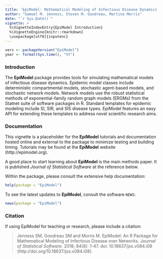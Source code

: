 ```yaml
---
title: 'EpiModel: Mathematical Modeling of Infectious Disease Dynamics'
author: "Samuel M. Jenness, Steven M. Goodreau, Martina Morris"
date: "`r Sys.Date()`"
vignette: >
  %\VignetteIndexEntry{EpiModel Introduction}
  %\VignetteEngine{knitr::rmarkdown}
  \usepackage[utf8]{inputenc}
---
```



```r
vers <- packageVersion("EpiModel")
year <- format(Sys.time(), "%Y")
```

### Introduction

The **EpiModel** package provides tools for simulating mathematical models of infectious disease dynamics. Epidemic model classes include deterministic compartmental models, stochastic agent-based models, and stochastic network models. Network models use the robust statistical methods of exponential-family random graph models (ERGMs) from the Statnet suite of software packages in R. Standard templates for epidemic modeling include SI, SIR, and SIS disease types. EpiModel features an easy API for extending these templates to address novel scientific research aims.

### Documentation

This vignette is a placeholder for the **EpiModel** tutorials and documentation hosted online and external to the package to minimize testing and building timing. Tutorials may be found at the **EpiModel** website (http://epimodel.org).

A good place to start learning about **EpiModel** is the main methods paper. It is published *Journal of Statistical Software* at the reference below.

Within the package, please consult the extensive help documentation:
```r
help(package = "EpiModel")
```

To see the latest updates to **EpiModel**, consult the software `NEWS`:
```r
news(package = "EpiModel")
```

### Citation

If using EpiModel for teaching or research, please include a citation:

> Jenness SM, Goodreau SM and Morris M. EpiModel: An R Package for Mathematical Modeling of Infectious Disease over Networks. _Journal of Statistical Software._ 2018; 84(8): 1-47. doi: 10.18637/jss.v084.i08 (http://doi.org/10.18637/jss.v084.i08).
